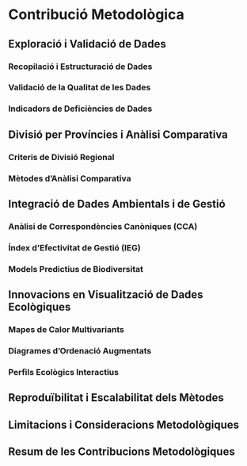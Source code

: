 # Contribució Metodològica {#sec-contribucio}

## Exploració i Validació de Dades

### Recopilació i Estructuració de Dades

### Validació de la Qualitat de les Dades

### Indicadors de Deficiències de Dades

## Divisió per Províncies i Anàlisi Comparativa

### Criteris de Divisió Regional

### Mètodes d'Anàlisi Comparativa

## Integració de Dades Ambientals i de Gestió

### Anàlisi de Correspondències Canòniques (CCA)

### Índex d'Efectivitat de Gestió (IEG)

### Models Predictius de Biodiversitat

## Innovacions en Visualització de Dades Ecològiques

### Mapes de Calor Multivariants

### Diagrames d'Ordenació Augmentats

### Perfils Ecològics Interactius

## Reproduïbilitat i Escalabilitat dels Mètodes

## Limitacions i Consideracions Metodològiques

## Resum de les Contribucions Metodològiques
